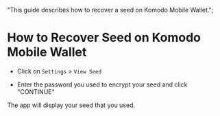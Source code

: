   "This guide describes how to recover a seed on Komodo Mobile Wallet.";


# How to Recover Seed on Komodo Mobile Wallet

*   Click on `Settings` > `View Seed`

<OptimizedImage title="How to Recover Seed on Komodo Mobile Wallet" src={howToRecover1} classNaming="w-full" alt="How to Recover Seed on Komodo Mobile Wallet" />

*   Enter the password you used to encrypt your seed and click "CONTINUE"

<OptimizedImage title="How to Recover Seed on Komodo Mobile Wallet" src={howToRecover2} classNaming="w-full" alt="How to Recover Seed on Komodo Mobile Wallet" />

The app will display your seed that you used.

<OptimizedImage title="How to Recover Seed on Komodo Mobile Wallet" src={howToRecover3} classNaming="w-full" alt="How to Recover Seed on Komodo Mobile Wallet" />
